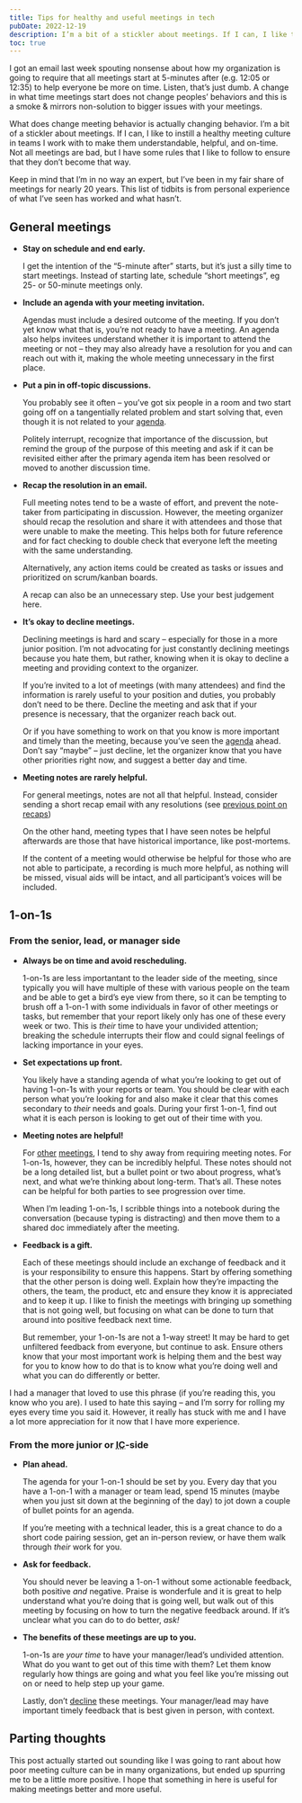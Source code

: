 ```yaml
---
title: Tips for healthy and useful meetings in tech
pubDate: 2022-12-19
description: I’m a bit of a stickler about meetings. If I can, I like to instill a healthy meeting culture in teams I work with. Not all meetings are bad, but I have some rules that I like to follow to ensure that they don’t become that way. This is my list of tips for keeping meetings healthy and useful.
toc: true
---
```



I got an email last week spouting nonsense about how my organization is going to require that all meetings start at 5-minutes after (e.g. 12:05 or 12:35) to help everyone be more on time. Listen, that’s just dumb. A change in what time meetings start does not change peoples’ behaviors and this is a smoke & mirrors non-solution to bigger issues with your meetings.

What does change meeting behavior is actually changing behavior. I’m a bit of a stickler about meetings. If I can, I like to instill a healthy meeting culture in teams I work with to make them understandable, helpful, and on-time. Not all meetings are bad, but I have some rules that I like to follow to ensure that they don’t become that way.

Keep in mind that I’m in no way an expert, but I’ve been in my fair share of meetings for nearly 20 years. This list of tidbits is from personal experience of what I’ve seen has worked and what hasn’t.

## General meetings

- **Stay on schedule and end early.**

  I get the intention of the “5-minute after” starts, but it’s just a silly time to start meetings. Instead of starting late, schedule “short meetings”, eg 25- or 50-minute meetings only.

- <span id="agenda">**Include an agenda with your meeting invitation.**</span>

  Agendas must include a desired outcome of the meeting. If you don’t yet know what that is, you’re not ready to have a meeting. An agenda also helps invitees understand whether it is important to attend the meeting or not – they may also already have a resolution for you and can reach out with it, making the whole meeting unnecessary in the first place.

- **Put a pin in off-topic discussions.**

  You probably see it often – you’ve got six people in a room and two start going off on a tangentially related problem and start solving that, even though it is not related to your [agenda](#agenda).

  Politely interrupt, recognize that importance of the discussion, but remind the group of the purpose of this meeting and ask if it can be revisited either after the primary agenda item has been resolved or moved to another discussion time.

- <span id="recap">**Recap the resolution in an email.**</span>

  Full meeting notes tend to be a waste of effort, and prevent the note-taker from participating in discussion. However, the meeting organizer should recap the resolution and share it with attendees and those that were unable to make the meeting. This helps both for future reference and for fact checking to double check that everyone left the meeting with the same understanding.

  Alternatively, any action items could be created as tasks or issues and prioritized on scrum/kanban boards.

  A recap can also be an unnecessary step. Use your best judgement here.

- <span id="decline">**It’s okay to decline meetings.**</span>

  Declining meetings is hard and scary – especially for those in a more junior position. I’m not advocating for just constantly declining meetings because you hate them, but rather, knowing when it is okay to decline a meeting and providing context to the organizer.

  If you’re invited to a lot of meetings (with many attendees) and find the information is rarely useful to your position and duties, you probably don’t need to be there. Decline the meeting and ask that if your presence is necessary, that the organizer reach back out.

  Or if you have something to work on that you know is more important and timely than the meeting, because you’ve seen the [agenda](#agenda) ahead. Don’t say “maybe” – just decline, let the organizer know that you have other priorities right now, and suggest a better day and time.

- **Meeting notes are rarely helpful.**

  For general meetings, notes are not all that helpful. Instead, consider sending a short recap email with any resolutions (see [previous point on recaps](#recap))

  On the other hand, meeting types that I have seen notes be helpful afterwards are those that have historical importance, like post-mortems.

  If the content of a meeting would otherwise be helpful for those who are not able to participate, a recording is much more helpful, as nothing will be missed, visual aids will be intact, and all participant’s voices will be included.

## 1-on-1s

### From the senior, lead, or manager side

- **Always be on time and avoid rescheduling.**

  1-on-1s are less importantant to the leader side of the meeting, since typically you will have multiple of these with various people on the team and be able to get a bird’s eye view from there, so it can be tempting to brush off a 1-on-1 with some individuals in favor of other meetings or tasks, but remember that your report likely only has one of these every week or two. This is _their_ time to have your undivided attention; breaking the schedule interrupts their flow and could signal feelings of lacking importance in your eyes.

- **Set expectations up front.**

  You likely have a standing agenda of what you’re looking to get out of having 1-on-1s with your reports or team. You should be clear with each person what you’re looking for and also make it clear that this comes secondary to _their_ needs and goals. During your first 1-on-1, find out what it is each person is looking to get out of their time with you.

- **Meeting notes are helpful!**

  For [other](#group-meetings) [meetings](#recurring-meetings), I tend to shy away from requiring meeting notes. For 1-on-1s, however, they can be incredibly helpful. These notes should not be a long detailed list, but a bullet point or two about progress, what’s next, and what we’re thinking about long-term. That’s all. These notes can be helpful for both parties to see progression over time.

  When I’m leading 1-on-1s, I scribble things into a notebook during the conversation (because typing is distracting) and then move them to a shared doc immediately after the meeting.

- **Feedback is a gift.**

  Each of these meetings should include an exchange of feedback and it is your responsibility to ensure this happens. Start by offering something that the other person is doing well. Explain how they’re impacting the others, the team, the product, etc and ensure they know it is appreciated and to keep it up. I like to finish the meetings with bringing up something that is not going well, but focusing on what can be done to turn that around into positive feedback next time.

  But remember, your 1-on-1s are not a 1-way street! It may be hard to get unfiltered feedback from everyone, but continue to ask. Ensure others know that your most important work is helping them and the best way for you to know how to do that is to know what you’re doing well and what you can do differently or better.

<Aside title="“Feedback is a gift”">
  I had a manager that loved to use this phrase (if you’re reading this, you know who you are). I used to hate this
  saying – and I’m sorry for rolling my eyes every time you said it. However, it really has stuck with me and I have a
  lot more appreciation for it now that I have more experience.
</Aside>

### From the more junior or <abbr title="Individual Contributor">IC</abbr>-side

- **Plan ahead.**

  The agenda for your 1-on-1 should be set by you. Every day that you have a 1-on-1 with a manager or team lead, spend 15 minutes (maybe when you just sit down at the beginning of the day) to jot down a couple of bullet points for an agenda.

  If you’re meeting with a technical leader, this is a great chance to do a short code pairing session, get an in-person review, or have them walk through _their_ work for you.

- **Ask for feedback.**

  You should never be leaving a 1-on-1 without some actionable feedback, both positive _and_ negative. Praise is wonderfule and it is great to help understand what you’re doing that is going well, but walk out of this meeting by focusing on how to turn the negative feedback around. If it’s unclear what you can do to do better, _ask!_

- **The benefits of these meetings are up to you.**

  1-on-1s are _your time_ to have your manager/lead’s undivided attention. What do you want to get out of this time with them? Let them know regularly how things are going and what you feel like you’re missing out on or need to help step up your game.

  Lastly, don’t [decline](#decline) these meetings. Your manager/lead may have important timely feedback that is best given in person, with context.

## Parting thoughts

This post actually started out sounding like I was going to rant about how poor meeting culture can be in many organizations, but ended up spurring me to be a little more positive. I hope that something in here is useful for making meetings better and more useful.
